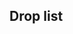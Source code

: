 ==Drop list==
{{Section}}
{{Map/Drops
|no_legend = true
|filter_button = true
|nodes = J, L, U
|boss = L, U
|Akatsuki: U/Casual{Casual: 2.2% (29/1307) / Easy: 1.9% (290/14955) / Medium: 1.6% (191/12029) / Hard: 1% (456/47383)}
|Akebono: U/Hard{Hard: 0% (15/47383)}
|Amatsukaze: J/Casual{Casual: S 1.3% (47/3558) / Easy: S 1.4% (368/25709) / Medium: S 1.4% (219/15175) / Hard: S 1.4% (1347/99126)} S, L/Casual{Casual: S 1.4% (40/2826) / Easy: S 1.4% (246/18029) / Medium: S 1.1% (71/6328) / Hard: S 1.5% (388/26295)} S
|Aoba: D/Easy{Easy: S 0.5% (11/2038) / Medium: S 0.5% (6/1137) / Hard: S 0.3% (26/8894)} S, F/Easy{Easy: S 0.4% (81/18794) / Medium: S 0.8% (65/8582) / Hard: S 0.3% (141/45164)} S, G/Casual{Casual: S 14.3% (1/7) / Easy: S 7.1% (2/28)} S, J/Casual{Casual: S 1% (34/3558) / Easy: S 1.4% (372/25709) / Medium: S 1.5% (233/15175) / Hard: S 1.4% (1365/99126)} S, L/Casual{Casual: S 1.5% (42/2826) / Easy: S 1.3% (237/18029) / Medium: S 1.1% (71/6328) / Hard: S 1.4% (377/26295)} S, U/Casual{Casual: 1.5% (20/1307) / Easy: 2.1% (319/14955) / Medium: 2.1% (257/12029) / Hard: 2% (968/47383)}
|Arare: U/Casual{Casual: 0.1% (1/1307) / Hard: 0.1% (24/47383)}
|Arashio: U/Hard{Hard: 0% (14/47383)}
|Asashimo: J/Medium{Medium: S 0.1% (20/15175) / Hard: S 0.6% (567/99126)} S, L/Casual{Casual: S 0.2% (5/2826) / Easy: S 0.2% (36/18029) / Medium: S 0.2% (15/6328) / Hard: S 0.4% (96/26295)} S, U/Casual{Casual: 3.4% (45/1307) / Easy: 3.2% (480/14955) / Medium: 3.8% (462/12029) / Hard: 3.1% (1447/47383)}
|Asashio: U/Casual{Casual: 1.8% (23/1307) / Easy: 0.8% (127/14955) / Medium: 0.3% (42/12029) / Hard: 1% (455/47383)}
|Ashigara: U/Casual{Casual: 2.4% (31/1307) / Easy: 2% (302/14955) / Medium: 1.8% (215/12029) / Hard: 2% (946/47383)}
|Atago: U/Casual{Casual: 1.7% (22/1307) / Easy: 2% (297/14955) / Medium: 1.9% (230/12029) / Hard: 1.9% (894/47383)}
|Ayanami: U/Casual{Casual: 2.8% (36/1307) / Easy: 1.9% (290/14955) / Medium: 2.2% (267/12029) / Hard: 1.4% (683/47383)}
|Chikuma: U/Casual{Casual: 1.9% (25/1307) / Easy: 2% (306/14955) / Medium: 2% (245/12029) / Hard: 2% (952/47383)}
|Choukai: U/Casual{Casual: 1.6% (21/1307) / Easy: 1.9% (291/14955) / Medium: 2.1% (255/12029) / Hard: 1.9% (907/47383)}
|Fubuki: U/Casual{Casual: 2.5% (33/1307) / Easy: 2.1% (319/14955) / Medium: 2% (242/12029) / Hard: 2% (929/47383)}
|Fujinami: U/Casual{Casual: S 1.6% (16/1030) / Easy: 2% (296/14955) / Medium: 2.3% (271/12029) / Hard: 2% (931/47383)}
|Fumizuki: D/Casual{Casual: S 1.8% (6/340) / Easy: 3% (69/2336) / Medium: 2.9% (41/1394) / Hard: 2.4% (261/10790)}, F/Casual{Casual: 3% (83/2776) / Easy: 2.8% (618/22060) / Medium: 2.5% (300/12174) / Hard: 2.2% (1538/68524)}, G/Easy{Easy: S 7.1% (2/28) / Hard: S 9.1% (1/11)} S, H/Casual{Casual: 2.2% (39/1752) / Easy: 2.3% (559/23826) / Medium: 2.6% (599/22787) / Hard: 2.6% (3573/137006)}, J/Casual{Casual: 3.3% (126/3844) / Easy: 2.7% (777/28897) / Medium: 2.6% (502/19105) / Hard: 2.6% (3210/122050)}, L/Casual{Casual: 2.9% (92/3202) / Easy: 2.5% (527/20901) / Medium: 2.4% (242/10061) / Hard: 2.6% (1388/53420)}, S/Casual{Casual: 2% (22/1115) / Easy: 2.1% (123/5782) / Medium: 2.2% (102/4711) / Hard: 2.3% (495/21857)}, T/Casual{Casual: 1.4% (25/1817) / Easy: 1.9% (407/21099) / Medium: 1.8% (319/17606) / Hard: 1.9% (1672/87836)}, U/Casual{Casual: 0.2% (2/1307) / Easy: 0.3% (38/14955) / Medium: 0% (1/12029) / Hard: 0% (18/47383)}
|Furutaka: D/Medium{Medium: S 0.3% (3/1137) / Hard: S 0.3% (23/8894)} S, F/Medium{Medium: S 0.3% (26/8582) / Hard: S 0.3% (123/45164)} S, J/Casual{Casual: S 1.2% (42/3558) / Easy: S 1.4% (368/25709) / Medium: S 1.2% (178/15175) / Hard: S 1.4% (1435/99126)} S, L/Casual{Casual: S 1.8% (52/2826) / Easy: S 1.4% (257/18029) / Medium: S 1.3% (83/6328) / Hard: S 1.4% (375/26295)} S, U/Casual{Casual: 1.6% (21/1307) / Easy: 2.2% (335/14955) / Medium: 1.9% (225/12029) / Hard: 1.9% (896/47383)}
|Fusou: U/Casual{Casual: 2.4% (31/1307) / Easy: 2.1% (310/14955) / Medium: 2% (240/12029) / Hard: 1.9% (891/47383)}
|Haguro: U/Casual{Casual: 1.6% (21/1307) / Easy: 2% (293/14955) / Medium: 1.9% (224/12029) / Hard: 1.9% (894/47383)}
|Hamakaze: U/Casual{Casual: 2.8% (37/1307) / Easy: 2.6% (391/14955) / Medium: 2.6% (318/12029) / Hard: 1.8% (830/47383)}
|Hamanami: J/Casual{Casual: S 0.4% (13/3558) / Easy: S 0.9% (224/25709) / Medium: S 1.4% (211/15175) / Hard: S 1.8% (1759/99126)} S, L/Casual{Casual: S 0.5% (15/2826) / Easy: S 1.3% (237/18029) / Medium: S 2% (125/6328) / Hard: S 1.7% (448/26295)} S, U/Casual{Casual: S 2.1% (22/1030) / Easy: S 2.6% (307/11802) / Medium: S 2.5% (248/9729) / Hard: 2.3% (1071/47383)}
|Haruna: U/Casual{Casual: S 2.1% (22/1030) / Easy: S 2.1% (242/11802) / Medium: S 2.1% (203/9729) / Hard: S 2% (506/24764)} S
|Hatsuharu: D/Casual{Casual: S 1.2% (4/340) / Easy: S 1.5% (30/2038) / Medium: S 1.4% (16/1137) / Hard: S 1.4% (121/8894)} S, F/Casual{Casual: S 1.3% (32/2534) / Easy: S 1.3% (252/18794) / Medium: S 1.4% (124/8582) / Hard: S 1.4% (643/45164)} S, H/Casual{Casual: S 1.4% (17/1209) / Easy: S 1.6% (289/18231) / Medium: S 1.4% (219/15986) / Hard: S 1.4% (1247/91991)} S, J/Casual{Casual: S 1.6% (57/3558) / Easy: 1.3% (386/28897) / Medium: 1.2% (231/19105) / Hard: 1.3% (1609/122050)}, L/Casual{Casual: 1.5% (47/3202) / Easy: 1.4% (298/20901) / Medium: 1.3% (128/10061) / Hard: 1.2% (632/53420)}, S/Casual{Casual: S 1.9% (16/843) / Easy: S 1.4% (47/3433) / Medium: S 1.3% (30/2387) / Hard: S 1.3% (145/10776)} S, T/Casual{Casual: S 1% (9/921) / Easy: S 1.6% (186/11387) / Medium: S 1.5% (128/8560) / Hard: S 1.4% (663/48676)} S, U/Casual{Casual: 1.9% (25/1307) / Easy: 1.5% (224/14955) / Medium: 1% (116/12029) / Hard: 0.9% (444/47383)}
|Hatsushimo: D/Casual{Casual: S 1.5% (5/340) / Easy: S 1.7% (34/2038) / Medium: S 1.1% (13/1137) / Hard: S 1.4% (125/8894)} S, F/Casual{Casual: S 1.5% (37/2534) / Easy: S 1.4% (264/18794) / Medium: S 1.4% (119/8582) / Hard: S 1.4% (618/45164)} S, G/Easy{Easy: S 3.6% (1/28)} S, H/Casual{Casual: S 1.1% (13/1209) / Easy: S 1.5% (280/18231) / Medium: S 1.3% (214/15986) / Hard: S 1.4% (1331/91991)} S, J/Casual{Casual: 1.1% (44/3844) / Easy: 1.4% (417/28897) / Medium: 1.3% (252/19105) / Hard: 1.3% (1644/122050)}, L/Casual{Casual: 1.1% (35/3202) / Easy: 1.3% (267/20901) / Medium: 1.2% (125/10061) / Hard: 1.2% (654/53420)}, S/Casual{Casual: S 1.4% (12/843) / Easy: S 1.4% (48/3433) / Medium: S 1.4% (34/2387) / Hard: S 1.1% (122/10776)} S, T/Casual{Casual: S 1.2% (11/921) / Easy: S 1.3% (146/11387) / Medium: S 1.4% (118/8560) / Hard: S 1.4% (680/48676)} S, U/Easy{Easy: 0.3% (47/14955) / Medium: S 0.8% (74/9729) / Hard: 0.8% (376/47383)}
|Hatsuyuki: U/Casual{Casual: 0.4% (5/1307) / Easy: 0.4% (57/14955) / Medium: 0.4% (45/12029) / Hard: 0.9% (420/47383)}
|Hayanami: U/Casual{Casual: S 3.2% (33/1030) / Easy: S 3.8% (451/11802) / Medium: S 3.5% (339/9729) / Hard: S 3.3% (813/24764)} S
|Hibiki: U/Easy{Easy: 0% (1/14955) / Hard: 0% (14/47383)}
|Hiei: U/Casual{Casual: S 2.9% (30/1030) / Easy: S 2.1% (250/11802) / Medium: S 2% (198/9729) / Hard: S 2% (489/24764)} S
|Hiyou: U/Casual{Casual: 0.6% (8/1307) / Easy: 0.4% (54/14955) / Medium: 0.4% (43/12029) / Hard: 1% (479/47383)}
|Hyuuga: U/Casual{Casual: S 2.2% (23/1030) / Easy: S 1.9% (229/11802) / Medium: S 2% (196/9729) / Hard: S 2.1% (510/24764)} S
|Ikazuchi: U/Hard{Hard: 0% (12/47383)}
|Inazuma: U/Hard{Hard: 0.1% (24/47383)}
|Ise: U/Casual{Casual: S 2.5% (26/1030) / Easy: S 1.9% (219/11802) / Medium: S 1.9% (185/9729) / Hard: S 1.9% (472/24764)} S
|Ishigaki: J/Casual{Casual: S 0.2% (8/3558) / Easy: S 0.5% (130/25709) / Medium: S 0.6% (95/15175) / Hard: S 1% (979/99126)} S, L/Casual{Casual: S 0.5% (13/2826) / Easy: S 0.8% (144/18029) / Medium: S 0.9% (54/6328) / Hard: S 1.1% (281/26295)} S, U/Casual{Casual: S 1.5% (15/1030) / Easy: S 1.3% (150/11802) / Medium: S 1.4% (138/9729) / Hard: 1.1% (531/47383)}
|Isokaze: U/Casual{Casual: S 2.2% (23/1030) / Easy: S 1.8% (215/11802) / Medium: S 1.9% (183/9729) / Hard: S 2.1% (514/24764)} S
|Isonami: U/Casual{Casual: 0.2% (3/1307) / Easy: 0.4% (62/14955) / Medium: 0.4% (46/12029) / Hard: 0.9% (445/47383)}
|Isuzu: D/Casual{Casual: S 0.3% (1/340) / Easy: S 0.5% (11/2038) / Medium: S 1.2% (14/1137) / Hard: S 1.2% (107/8894)} S, F/Casual{Casual: S 1.1% (27/2534) / Easy: S 0.3% (64/18794) / Medium: S 1.2% (104/8582) / Hard: S 1.4% (628/45164)} S, H/Casual{Casual: S 1.7% (20/1209) / Easy: S 1.6% (291/18231) / Medium: S 1.3% (211/15986) / Hard: S 1.4% (1273/91991)} S, J/Casual{Casual: S 1.4% (50/3558) / Easy: S 1.4% (349/25709) / Medium: S 1.3% (200/15175) / Hard: 1.2% (1525/122050)}, L/Casual{Casual: S 1.4% (40/2826) / Easy: S 1.4% (244/18029) / Medium: 1.2% (125/10061) / Hard: 1.4% (722/53420)}, S/Casual{Casual: S 1.9% (16/843) / Easy: S 1.6% (55/3433) / Medium: S 1.3% (32/2387) / Hard: S 1.4% (149/10776)} S, T/Medium{Medium: S 0.6% (50/8560) / Hard: S 1.4% (669/48676)} S, U/Casual{Casual: 0.8% (10/1307) / Easy: 0.4% (66/14955) / Medium: 0.3% (42/12029) / Hard: 0.9% (442/47383)}
|Jintsuu: D/Casual{Casual: S 1.8% (6/340) / Easy: S 1.3% (27/2038) / Medium: S 1.5% (17/1137) / Hard: S 1.6% (139/8894)} S, F/Casual{Casual: S 1.2% (31/2534) / Easy: S 1.6% (297/18794) / Medium: S 1.3% (111/8582) / Hard: S 1.2% (551/45164)} S, H/Casual{Casual: S 1.2% (15/1209) / Easy: S 1.5% (280/18231) / Medium: S 1.3% (202/15986) / Hard: S 1.4% (1247/91991)} S, J/Casual{Casual: S 1% (36/3558) / Easy: S 1.4% (370/25709) / Medium: 1.2% (233/19105) / Hard: 1.3% (1629/122050)}, L/Casual{Casual: 1.8% (59/3202) / Easy: 1.3% (276/20901) / Medium: 1.5% (146/10061) / Hard: 1.2% (667/53420)}, S/Casual{Casual: S 1.1% (9/843) / Easy: S 1.5% (51/3433) / Medium: S 1.5% (35/2387) / Hard: S 1.5% (166/10776)} S, T/Casual{Casual: S 0.5% (5/921) / Easy: S 1.6% (180/11387) / Medium: S 1.4% (123/8560) / Hard: S 1.5% (732/48676)} S, U/Easy{Easy: 0.5% (70/14955) / Medium: 0.4% (47/12029) / Hard: 1% (451/47383)}
|Junyou: U/Casual{Casual: 0.5% (6/1307) / Easy: 0.4% (58/14955) / Medium: 0.3% (42/12029) / Hard: 1% (453/47383)}
|Kagerou: U/Casual{Casual: 0.5% (7/1307) / Easy: 0.4% (63/14955) / Medium: 0.3% (42/12029) / Hard: 0.9% (435/47383)}
|Kako: D/Easy{Easy: S 0.4% (8/2038) / Medium: S 0.5% (6/1137) / Hard: S 0.2% (18/8894)} S, F/Easy{Easy: S 0.5% (97/18794) / Medium: S 0.9% (80/8582) / Hard: S 0.3% (147/45164)} S, J/Casual{Casual: S 1.3% (47/3558) / Easy: S 1.4% (352/25709) / Medium: S 1.4% (216/15175) / Hard: S 1.4% (1387/99126)} S, L/Casual{Casual: S 1.7% (47/2826) / Easy: S 1.5% (269/18029) / Medium: S 1.3% (83/6328) / Hard: S 1.5% (390/26295)} S, U/Casual{Casual: 2.2% (29/1307) / Easy: 1.9% (277/14955) / Medium: 1.9% (228/12029) / Hard: 1.9% (918/47383)}
|Kamoi: U/Casual{Casual: 2.7% (35/1307) / Easy: 3.3% (491/14955) / Medium: 3% (361/12029) / Hard: 3.8% (1782/47383)}
|Kashima: J/Easy{Easy: S 0.5% (140/25709) / Medium: S 1% (152/15175) / Hard: S 1.4% (1408/99126)} S, L/Casual{Casual: S 1.1% (30/2826) / Easy: S 1.2% (224/18029) / Medium: S 1.2% (76/6328) / Hard: S 2.1% (560/26295)} S, U/Casual{Casual: 1.1% (14/1307) / Easy: 2.3% (340/14955) / Medium: 2.9% (354/12029) / Hard: 2.5% (1176/47383)}
|Kasumi: U/Hard{Hard: 0% (16/47383)}
|Katsuragi: J/Medium{Medium: S 0.5% (82/15175) / Hard: S 1.5% (1531/99126)} S, L/Casual{Casual: S 0.6% (17/2826) / Easy: S 1.1% (201/18029) / Medium: S 1.3% (80/6328) / Hard: S 2% (523/26295)} S
|Kawakaze: J/Casual{Casual: S 1.7% (62/3558) / Easy: S 1.4% (357/25709) / Medium: S 1.4% (214/15175) / Hard: S 1.4% (1373/99126)} S, L/Casual{Casual: S 1.2% (35/2826) / Easy: S 1.3% (233/18029) / Medium: S 1.2% (79/6328) / Hard: S 1.3% (351/26295)} S, U/Casual{Casual: S 2.5% (26/1030) / Easy: S 2.2% (258/11802) / Medium: S 1.7% (164/9729) / Hard: S 2% (499/24764)} S
|Kikuzuki: D/Casual{Casual: S 2.4% (8/340) / Easy: 2.4% (57/2336) / Medium: 3.3% (46/1394) / Hard: 2.4% (259/10790)}, F/Casual{Casual: 3% (84/2776) / Easy: 2.6% (584/22060) / Medium: 2.5% (299/12174) / Hard: 2.3% (1572/68524)}, G/Easy{Easy: 2.8% (2/71) / Hard: 1.7% (2/116)}, H/Casual{Casual: 2.9% (50/1752) / Easy: 2.5% (603/23826) / Medium: 2.6% (598/22787) / Hard: 2.5% (3434/137006)}, J/Casual{Casual: 2.7% (102/3844) / Easy: 2.7% (775/28897) / Medium: 2.8% (529/19105) / Hard: 2.6% (3218/122050)}, L/Casual{Casual: 2.8% (89/3202) / Easy: 2.7% (574/20901) / Medium: 2.5% (249/10061) / Hard: 2.5% (1362/53420)}, S/Casual{Casual: 2.7% (30/1115) / Easy: 2.6% (150/5782) / Medium: 2.7% (127/4711) / Hard: 2.3% (511/21857)}, T/Casual{Casual: 1.4% (26/1817) / Easy: 1.7% (366/21099) / Medium: 1.7% (298/17606) / Hard: 1.9% (1635/87836)}, U/Easy{Easy: 0% (1/14955) / Hard: 0% (16/47383)}
|Kinugasa: U/Casual{Casual: 2.1% (27/1307) / Easy: 2% (303/14955) / Medium: 2% (243/12029) / Hard: 1.9% (895/47383)}
|Kirishima: U/Casual{Casual: S 1.6% (16/1030) / Easy: S 2% (241/11802) / Medium: S 2% (191/9729) / Hard: S 2% (497/24764)} S
|Kisaragi: D/Casual{Casual: S 2.6% (9/340) / Easy: 2.3% (54/2336) / Medium: 2.9% (40/1394) / Hard: 2.4% (263/10790)}, F/Casual{Casual: 2.4% (66/2776) / Easy: 2.5% (556/22060) / Medium: 2.3% (282/12174) / Hard: 2.3% (1566/68524)}, G/Easy{Easy: 5.6% (4/71) / Medium: S 25% (1/4) / Hard: 1.7% (2/116)}, H/Casual{Casual: 1.7% (29/1752) / Easy: 2.1% (512/23826) / Medium: 2.2% (493/22787) / Hard: 2.3% (3136/137006)}, J/Casual{Casual: 2.7% (103/3844) / Easy: 2.5% (711/28897) / Medium: 2.8% (542/19105) / Hard: 2.7% (3306/122050)}, L/Casual{Casual: 2.1% (67/3202) / Easy: 2.9% (603/20901) / Medium: 2.6% (263/10061) / Hard: 2.5% (1359/53420)}, S/Casual{Casual: 2.2% (25/1115) / Easy: 2% (114/5782) / Medium: 2% (94/4711) / Hard: 2.1% (466/21857)}, T/Casual{Casual: 1.8% (33/1817) / Easy: 1.9% (399/21099) / Medium: 1.9% (335/17606) / Hard: 1.9% (1667/87836)}, U/Casual{Casual: 0.9% (12/1307) / Easy: 0.3% (45/14955) / Medium: 0.2% (29/12029) / Hard: 0% (13/47383)}
|Kiso: D/Casual{Casual: S 0.6% (2/340) / Easy: S 0.5% (11/2038) / Medium: S 1% (11/1137) / Hard: S 1.1% (95/8894)} S, F/Casual{Casual: S 0.4% (11/2534) / Easy: S 0.4% (70/18794) / Medium: S 0.7% (64/8582) / Hard: S 1% (451/45164)} S, G/Easy{Easy: S 3.6% (1/28)} S, H/Casual{Casual: S 1.4% (17/1209) / Easy: S 1.6% (284/18231) / Medium: S 1.3% (207/15986) / Hard: S 1.5% (1349/91991)} S, J/Casual{Casual: S 1.3% (45/3558) / Easy: S 1.3% (324/25709) / Medium: S 1.4% (218/15175) / Hard: 1.2% (1485/122050)}, L/Casual{Casual: S 1.6% (46/2826) / Easy: S 1.4% (253/18029) / Medium: S 1.5% (92/6328) / Hard: 1.1% (567/53420)}, S/Casual{Casual: S 1.4% (12/843) / Easy: S 1.5% (53/3433) / Medium: S 1.2% (29/2387) / Hard: S 1.7% (179/10776)} S, T/Hard{Hard: S 1.5% (723/48676)} S, U/Casual{Casual: 0.4% (5/1307) / Easy: 0.4% (57/14955) / Medium: 0.4% (47/12029) / Hard: 1% (478/47383)}
|Kongou: U/Casual{Casual: S 2.1% (22/1030) / Easy: S 2% (234/11802) / Medium: S 1.9% (188/9729) / Hard: S 2% (484/24764)} S
|Kuma: D/Casual{Casual: S 1.2% (4/340) / Easy: S 0.5% (10/2038) / Medium: S 1% (11/1137) / Hard: S 0.4% (34/8894)} S, F/Casual{Casual: S 1.1% (29/2534) / Easy: S 0.4% (82/18794) / Medium: S 0.7% (62/8582) / Hard: S 0.3% (125/45164)} S, J/Casual{Casual: S 1.5% (52/3558) / Easy: S 1.5% (385/25709) / Medium: S 1.5% (221/15175) / Hard: S 1.4% (1349/99126)} S, L/Casual{Casual: S 1.5% (42/2826) / Easy: S 1.4% (244/18029) / Medium: S 1.4% (91/6328) / Hard: S 1.4% (361/26295)} S
|Kuroshio: U/Hard{Hard: 0% (18/47383)}
|Maya: U/Casual{Casual: 1.5% (19/1307) / Easy: 1.9% (279/14955) / Medium: 1.9% (229/12029) / Hard: 2% (929/47383)}
|Michishio: U/Hard{Hard: 0% (16/47383)}
|Mikazuki: D/Casual{Casual: S 1.5% (5/340) / Easy: 2.5% (58/2336) / Medium: 3.1% (43/1394) / Hard: 2.7% (289/10790)}, F/Casual{Casual: 3.2% (89/2776) / Easy: 2.7% (603/22060) / Medium: 2.6% (313/12174) / Hard: 2.5% (1710/68524)}, G/Hard{Hard: 1.7% (2/116)}, H/Casual{Casual: 3.2% (56/1752) / Easy: 2.5% (604/23826) / Medium: 2.9% (654/22787) / Hard: 2.6% (3579/137006)}, J/Casual{Casual: 2.9% (111/3844) / Easy: 2.9% (841/28897) / Medium: 2.8% (530/19105) / Hard: 2.7% (3248/122050)}, L/Casual{Casual: 2.9% (93/3202) / Easy: 2.7% (564/20901) / Medium: 2.7% (271/10061) / Hard: 2.7% (1421/53420)}, S/Casual{Casual: 3% (34/1115) / Easy: 2.7% (154/5782) / Medium: 2.1% (101/4711) / Hard: 2.3% (512/21857)}, T/Casual{Casual: 2% (37/1817) / Easy: 2% (425/21099) / Medium: 1.7% (301/17606) / Hard: 2.2% (1970/87836)}, U/Hard{Hard: 0% (17/47383)}
|Mikuma: U/Casual{Casual: S 3.5% (36/1030) / Easy: 3.6% (531/14955) / Medium: 3.8% (458/12029) / Hard: 3.9% (1829/47383)}
|Minazuki: U/Casual{Casual: 2.4% (31/1307) / Easy: 2.2% (325/14955) / Medium: 2.4% (286/12029) / Hard: 2.1% (988/47383)}
|Miyuki: U/Casual{Casual: 0.2% (3/1307) / Easy: 0.4% (53/14955) / Medium: 0.3% (39/12029) / Hard: 0.9% (422/47383)}
|Mochizuki: D/Casual{Casual: 2% (7/354) / Easy: 1.9% (45/2336) / Medium: 2.6% (36/1394) / Hard: 2.6% (283/10790)}, F/Casual{Casual: 2.1% (57/2776) / Easy: 2.6% (563/22060) / Medium: 2.5% (306/12174) / Hard: 2.6% (1780/68524)}, G/Easy{Easy: S 3.6% (1/28) / Medium: 4.5% (1/22) / Hard: 0.9% (1/116)}, H/Casual{Casual: 2.6% (46/1752) / Easy: 2.6% (629/23826) / Medium: 2.6% (602/22787) / Hard: 2.5% (3473/137006)}, J/Casual{Casual: 2.9% (110/3844) / Easy: 2.7% (788/28897) / Medium: 2.8% (536/19105) / Hard: 2.6% (3214/122050)}, L/Casual{Casual: 2.9% (94/3202) / Easy: 2.7% (567/20901) / Medium: 3% (301/10061) / Hard: 2.5% (1360/53420)}, S/Casual{Casual: 3.5% (39/1115) / Easy: 2.6% (152/5782) / Medium: 2.3% (110/4711) / Hard: 2.4% (518/21857)}, T/Casual{Casual: 2.4% (44/1817) / Easy: 1.8% (381/21099) / Medium: 2.2% (384/17606) / Hard: 2.3% (2016/87836)}, U/Hard{Hard: 0% (9/47383)}
|Mogami: U/Casual{Casual: 1.8% (24/1307) / Easy: 2% (296/14955) / Medium: 2% (241/12029) / Hard: 1.9% (920/47383)}
|Murakumo: U/Casual{Casual: 0.5% (7/1307) / Easy: 0.4% (57/14955) / Medium: 0.4% (52/12029) / Hard: 0.2% (108/47383)}
|Murasame: D/Casual{Casual: S 0.9% (3/340) / Easy: S 1.2% (25/2038) / Medium: S 1.3% (15/1137) / Hard: S 1.4% (126/8894)} S, F/Casual{Casual: S 1.8% (46/2534) / Easy: S 1.4% (262/18794) / Medium: S 1.4% (121/8582) / Hard: S 1.5% (655/45164)} S, G/Casual{Casual: S 14.3% (1/7) / Easy: 2.8% (2/71) / Hard: S 9.1% (1/11)}, H/Casual{Casual: S 1.5% (18/1209) / Easy: S 1.5% (272/18231) / Medium: S 1.4% (226/15986) / Hard: S 1.4% (1280/91991)} S, J/Casual{Casual: 1.6% (60/3844) / Easy: 1.5% (421/28897) / Medium: 1.4% (267/19105) / Hard: 1.3% (1606/122050)}, L/Casual{Casual: 1.4% (45/3202) / Easy: 1.3% (281/20901) / Medium: 1.5% (151/10061) / Hard: 1.3% (706/53420)}, S/Casual{Casual: S 1.4% (12/843) / Easy: S 1.3% (45/3433) / Medium: S 1.3% (31/2387) / Hard: S 1.3% (141/10776)} S, T/Casual{Casual: S 1.3% (12/921) / Easy: S 1.4% (165/11387) / Medium: S 1.3% (107/8560) / Hard: S 1.4% (663/48676)} S, U/Hard{Hard: 0% (18/47383)}
|Mutsu: U/Casual{Casual: S 0.5% (5/1030) / Easy: S 0.6% (73/11802) / Medium: S 0.5% (48/9729) / Hard: S 0.7% (169/24764)} S
|Mutsuki: D/Casual{Casual: S 2.4% (8/340) / Easy: 2.2% (52/2336) / Medium: 2.4% (33/1394) / Hard: 2.5% (275/10790)}, F/Casual{Casual: S 2.6% (66/2534) / Easy: 2.8% (607/22060) / Medium: 2.5% (305/12174) / Hard: 2.4% (1624/68524)}, G/Easy{Easy: 1.4% (1/71) / Medium: 4.5% (1/22) / Hard: 2.6% (3/116)}, H/Casual{Casual: 2.4% (42/1752) / Easy: 2.5% (597/23826) / Medium: 2.2% (496/22787) / Hard: 2.3% (3083/137006)}, J/Casual{Casual: 2.9% (111/3844) / Easy: 2.7% (791/28897) / Medium: 2.7% (509/19105) / Hard: 2.7% (3290/122050)}, L/Casual{Casual: 2.6% (84/3202) / Easy: 2.8% (579/20901) / Medium: 2.7% (267/10061) / Hard: 2.7% (1433/53420)}, S/Casual{Casual: 1.7% (19/1115) / Easy: 2.2% (125/5782) / Medium: 1.9% (88/4711) / Hard: 2% (440/21857)}, T/Casual{Casual: S 2.2% (20/921) / Easy: 1.5% (327/21099) / Medium: 1.9% (340/17606) / Hard: 1.9% (1666/87836)}, U/Casual{Casual: 2.6% (34/1307) / Easy: 2.2% (333/14955) / Medium: 2.1% (252/12029) / Hard: 0.9% (444/47383)}
|Myoukou: U/Casual{Casual: 1.8% (23/1307) / Easy: 1.9% (286/14955) / Medium: 1.9% (230/12029) / Hard: 1.9% (923/47383)}
|Nachi: U/Casual{Casual: 1.5% (20/1307) / Easy: 1.9% (278/14955) / Medium: 2.3% (272/12029) / Hard: 2.1% (976/47383)}
|Nagara: D/Casual{Casual: S 0.3% (1/340) / Easy: S 0.5% (10/2038) / Medium: S 0.7% (8/1137) / Hard: S 0.4% (37/8894)} S, F/Casual{Casual: S 1% (25/2534) / Easy: S 0.3% (63/18794) / Medium: S 0.5% (47/8582) / Hard: S 0.3% (125/45164)} S, G/Casual{Casual: S 14.3% (1/7)} S, H/Medium{Medium: S 0.7% (113/15986) / Hard: S 1.4% (1291/91991)} S, J/Casual{Casual: S 1.2% (44/3558) / Easy: S 1.3% (345/25709) / Medium: S 1.2% (189/15175) / Hard: S 1.4% (1406/99126)} S, L/Casual{Casual: S 1.5% (42/2826) / Easy: S 1.4% (246/18029) / Medium: S 1.5% (98/6328) / Hard: S 1.4% (362/26295)} S, S/Medium{Medium: S 0.5% (13/2387) / Hard: S 1.3% (143/10776)} S
|Nagato: U/Casual{Casual: S 0.2% (2/1030) / Easy: 0.3% (47/14955) / Medium: 0.4% (44/12029) / Hard: 0.3% (131/47383)}
|Nagatsuki: D/Casual{Casual: S 2.9% (10/340) / Easy: 2.8% (66/2336) / Medium: 2.6% (36/1394) / Hard: 2.7% (288/10790)}, F/Casual{Casual: 2.7% (76/2776) / Easy: 2.7% (594/22060) / Medium: 2.4% (292/12174) / Hard: 2.2% (1531/68524)}, G/Easy{Easy: 2.8% (2/71) / Hard: 0.9% (1/116)}, H/Casual{Casual: 2.6% (45/1752) / Easy: 2.4% (581/23826) / Medium: 2.6% (592/22787) / Hard: 2.5% (3442/137006)}, J/Casual{Casual: 2.8% (107/3844) / Easy: 2.7% (783/28897) / Medium: 2.6% (495/19105) / Hard: 2.7% (3344/122050)}, L/Casual{Casual: 2.5% (79/3202) / Easy: 2.7% (567/20901) / Medium: 2.6% (261/10061) / Hard: 2.6% (1389/53420)}, S/Casual{Casual: 2.6% (29/1115) / Easy: 2.3% (133/5782) / Medium: 2.5% (116/4711) / Hard: 2.4% (524/21857)}, T/Casual{Casual: 2.1% (38/1817) / Easy: 1.8% (382/21099) / Medium: 1.8% (325/17606) / Hard: 2% (1714/87836)}, U/Casual{Casual: 0.6% (8/1307) / Easy: 0% (5/14955) / Hard: 0% (18/47383)}
|Naka: J/Easy{Easy: S 0% (6/25709) / Medium: S 0% (6/15175) / Hard: S 0.1% (93/99126)} S, L/Casual{Casual: S 0.1% (2/2826) / Easy: S 0.1% (12/18029) / Hard: S 0.1% (22/26295)} S
|Natori: D/Casual{Casual: S 1.8% (6/340) / Easy: S 0.5% (10/2038) / Medium: S 1.1% (13/1137) / Hard: S 1.4% (124/8894)} S, F/Casual{Casual: S 0.9% (22/2534) / Easy: S 0.8% (149/18794) / Medium: S 1.3% (114/8582) / Hard: S 1.4% (627/45164)} S, G/Hard{Hard: S 9.1% (1/11)} S, H/Casual{Casual: S 1.5% (18/1209) / Easy: S 1.5% (266/18231) / Medium: S 1.4% (223/15986) / Hard: S 1.4% (1288/91991)} S, J/Casual{Casual: S 1.3% (47/3558) / Easy: S 1.3% (343/25709) / Medium: 1.2% (235/19105) / Hard: 1.4% (1710/122050)}, L/Casual{Casual: S 1.1% (32/2826) / Easy: 1.2% (253/20901) / Medium: 1.4% (136/10061) / Hard: 1.2% (659/53420)}, S/Casual{Casual: S 1.5% (13/843) / Easy: S 1.2% (42/3433) / Medium: S 1.2% (28/2387) / Hard: S 1.4% (152/10776)} S, T/Easy{Easy: S 0.5% (53/11387) / Medium: S 1.2% (106/8560) / Hard: S 1.4% (659/48676)} S, U/Casual{Casual: 0.2% (3/1307) / Easy: 0.4% (60/14955) / Medium: 0.4% (48/12029) / Hard: 1% (466/47383)}
|Nenohi: D/Casual{Casual: S 0.9% (3/340) / Easy: S 1.1% (22/2038) / Medium: S 1.2% (14/1137) / Hard: S 1.6% (139/8894)} S, F/Casual{Casual: S 1.5% (38/2534) / Easy: S 1.3% (252/18794) / Medium: S 1.6% (138/8582) / Hard: S 1.4% (650/45164)} S, H/Casual{Casual: S 1.6% (19/1209) / Easy: S 1.4% (258/18231) / Medium: S 1.4% (224/15986) / Hard: S 1.5% (1347/91991)} S, J/Casual{Casual: S 1.3% (47/3558) / Easy: 1.3% (380/28897) / Medium: 1.4% (268/19105) / Hard: 1.4% (1651/122050)}, L/Casual{Casual: 1.2% (38/3202) / Easy: 1.5% (316/20901) / Medium: 1.4% (137/10061) / Hard: 1.3% (715/53420)}, S/Casual{Casual: S 1.3% (11/843) / Easy: S 1.5% (52/3433) / Medium: S 1% (24/2387) / Hard: S 1.4% (155/10776)} S, T/Casual{Casual: S 0.9% (8/921) / Easy: S 1.5% (173/11387) / Medium: S 1.3% (107/8560) / Hard: S 1.4% (698/48676)} S, U/Hard{Hard: 0% (17/47383)}
|None: B/Casual{Casual: 100% (145/145) / Easy: 100% (1414/1414) / Medium: 100% (1337/1337) / Hard: 100% (15535/15535)}, C/Casual{Casual: 100% (4249/4249) / Easy: 100% (33261/33261) / Medium: 100% (23577/23577) / Hard: 100% (151574/151574)}, D/Casual{Casual: 63% (223/354) / Easy: 63.2% (1477/2336) / Medium: 59.5% (830/1394) / Hard: 61.5% (6632/10790)}, E/Casual{Casual: 100% (1837/1837) / Easy: 100% (23875/23875) / Medium: 100% (22796/22796) / Hard: 100% (147151/147151)}, F/Casual{Casual: 59.7% (1656/2776) / Easy: 61.9% (13666/22060) / Medium: 63.1% (7684/12174) / Hard: 66.8% (45786/68524)}, G/Casual{Casual: 58.3% (7/12) / Easy: 64.8% (46/71) / Medium: 72.7% (16/22) / Hard: 85.3% (99/116)}, H/Casual{Casual: 66% (1156/1752) / Easy: 63.1% (15041/23826) / Medium: 63.8% (14531/22787) / Hard: 63.7% (87314/137006)}, I/Casual{Casual: 100% (728/728) / Easy: 100% (3832/3832) / Medium: 100% (2152/2152) / Hard: 100% (13277/13277)}, J/Casual{Casual: 41.4% (1593/3844) / Easy: 41.1% (11871/28897) / Medium: 41.5% (7932/19105) / Hard: 38.4% (46906/122050)}, L/Casual{Casual: 37.9% (1213/3202) / Easy: 38.6% (8061/20901) / Medium: 44.8% (4506/10061) / Hard: 48.1% (25718/53420)}, N/Casual{Casual: 100% (2941/2941) / Easy: 100% (34307/34307) / Medium: 100% (30796/30796) / Hard: 100% (183446/183446)}, O3/Casual{Casual: 100% (2020/2020) / Easy: 100% (22678/22678) / Medium: 100% (21468/21468) / Hard: 100% (122707/122707)}, P1/Casual{Casual: 100% (667/667) / Easy: 100% (10211/10211) / Medium: 100% (7376/7376) / Hard: 100% (39393/39393)}, P2/Casual{Casual: 100% (198/198) / Easy: 100% (1599/1599) / Medium: 100% (1416/1416) / Hard: 100% (11569/11569)}, P3/Casual{Casual: 100% (1844/1844) / Easy: 100% (20593/20593) / Medium: 100% (19353/19353) / Hard: 100% (104659/104659)}, Q1/Casual{Casual: 100% (593/593) / Easy: 100% (9470/9470) / Medium: 100% (6716/6716) / Hard: 100% (35024/35024)}, Q2/Casual{Casual: 100% (592/592) / Easy: 100% (8333/8333) / Medium: 100% (5821/5821) / Hard: 100% (34430/34430)}, Q3/Casual{Casual: 100% (1777/1777) / Easy: 100% (20207/20207) / Medium: 100% (19061/19061) / Hard: 100% (104282/104282)}, R/Casual{Casual: 100% (1179/1179) / Easy: 100% (21041/21041) / Medium: 100% (18675/18675) / Hard: 100% (105038/105038)}, S/Casual{Casual: 65.1% (726/1115) / Easy: 68.8% (3978/5782) / Medium: 71% (3346/4711) / Hard: 69.7% (15242/21857)}, T/Casual{Casual: 79.1% (1437/1817) / Easy: 76.4% (16118/21099) / Medium: 77% (13548/17606) / Hard: 73.1% (64247/87836)}, U/Easy{Easy: 0% (2/14955) / Medium: 0% (1/12029)}
|Oboro: U/Hard{Hard: 0.1% (24/47383)}
|Okinami: U/Casual{Casual: 1.8% (24/1307) / Easy: 2.1% (319/14955) / Medium: 2% (242/12029) / Hard: 2% (937/47383)}
|Ooshio: U/Hard{Hard: 0% (17/47383)}
|Ooyodo: J/Easy{Easy: S 0.2% (41/25709) / Medium: S 0.4% (66/15175) / Hard: S 0.7% (702/99126)} S, L/Casual{Casual: S 0.2% (7/2826) / Easy: S 0.3% (60/18029) / Medium: S 0.6% (35/6328) / Hard: S 0.5% (144/26295)} S, U/Casual{Casual: S 0.2% (2/1030) / Easy: 0.3% (50/14955) / Medium: 0.6% (68/12029) / Hard: 0.6% (267/47383)}
|Samidare: D/Casual{Casual: S 1.5% (5/340) / Easy: S 1.1% (23/2038) / Medium: S 1.1% (13/1137) / Hard: 1.2% (129/10790)}, F/Casual{Casual: S 1.5% (38/2534) / Easy: S 1.3% (249/18794) / Medium: 1% (127/12174) / Hard: 1% (653/68524)}, G/Casual{Casual: 8.3% (1/12)}, H/Casual{Casual: S 1.5% (18/1209) / Easy: S 1.4% (254/18231) / Medium: S 1.6% (253/15986) / Hard: S 1.5% (1336/91991)} S, J/Casual{Casual: 1.6% (61/3844) / Easy: 1.5% (423/28897) / Medium: 1.4% (269/19105) / Hard: 1.4% (1663/122050)}, L/Casual{Casual: 1.7% (54/3202) / Easy: 1.3% (281/20901) / Medium: 1.4% (137/10061) / Hard: 1.3% (669/53420)}, S/Casual{Casual: S 1.4% (12/843) / Easy: S 1.3% (46/3433) / Medium: S 1.3% (31/2387) / Hard: S 1.1% (114/10776)} S, T/Casual{Casual: S 1.2% (11/921) / Easy: S 1.5% (168/11387) / Medium: S 1.4% (117/8560) / Hard: S 1.4% (671/48676)} S, U/Hard{Hard: 0.1% (24/47383)}
|Satsuki: D/Casual{Casual: S 3.5% (12/340) / Easy: 2.7% (63/2336) / Medium: 2.4% (34/1394) / Hard: 2.5% (274/10790)}, F/Casual{Casual: S 2.2% (57/2534) / Easy: 2.6% (573/22060) / Medium: 2.5% (304/12174) / Hard: 2.3% (1569/68524)}, G/Easy{Easy: 2.8% (2/71) / Medium: 4.5% (1/22)}, H/Casual{Casual: 2.7% (47/1752) / Easy: 2.5% (598/23826) / Medium: 2.4% (542/22787) / Hard: 2.4% (3285/137006)}, J/Casual{Casual: 2.6% (100/3844) / Easy: 2.7% (786/28897) / Medium: 2.5% (487/19105) / Hard: 2.7% (3263/122050)}, L/Casual{Casual: 2.8% (90/3202) / Easy: 2.7% (569/20901) / Medium: 2.8% (279/10061) / Hard: 2.5% (1335/53420)}, S/Casual{Casual: 2.2% (24/1115) / Easy: 2.1% (122/5782) / Medium: 1.9% (90/4711) / Hard: 2.3% (503/21857)}, T/Casual{Casual: 2.5% (45/1817) / Easy: 2% (419/21099) / Medium: 1.8% (320/17606) / Hard: 1.8% (1588/87836)}, U/Casual{Casual: 0.4% (5/1307) / Easy: 0.2% (34/14955) / Medium: 0.1% (12/12029) / Hard: 0% (21/47383)}
|Sazanami: U/Hard{Hard: 0% (18/47383)}
|Sendai: D/Casual{Casual: S 0.9% (3/340) / Easy: S 0.3% (6/2038) / Medium: S 0.5% (6/1137) / Hard: S 0.3% (26/8894)} S, F/Casual{Casual: S 0.6% (14/2534) / Easy: S 0.4% (67/18794) / Medium: S 0.7% (56/8582) / Hard: S 0.3% (151/45164)} S, H/Hard{Hard: S 0.7% (615/91991)} S, J/Casual{Casual: S 1.4% (50/3558) / Easy: S 1.3% (330/25709) / Medium: S 1.3% (194/15175) / Hard: S 1.4% (1419/99126)} S, L/Casual{Casual: S 1.5% (41/2826) / Easy: S 1.3% (231/18029) / Medium: S 1.4% (86/6328) / Hard: S 1.4% (377/26295)} S, S/Hard{Hard: S 0.8% (83/10776)} S
|Shigure: D/Casual{Casual: S 1.8% (6/340) / Easy: S 1.6% (32/2038) / Medium: S 1.4% (16/1137) / Hard: S 1.6% (145/8894)} S, F/Casual{Casual: S 1.4% (35/2534) / Easy: S 1.3% (235/18794) / Medium: S 1.6% (135/8582) / Hard: S 1.5% (693/45164)} S, H/Casual{Casual: S 1.4% (17/1209) / Easy: S 1.3% (239/18231) / Medium: S 1.2% (199/15986) / Hard: S 1.4% (1328/91991)} S, J/Casual{Casual: 1.5% (59/3844) / Easy: 1.3% (367/28897) / Medium: 1.4% (273/19105) / Hard: 1.3% (1620/122050)}, L/Casual{Casual: 1.6% (51/3202) / Easy: 1.3% (274/20901) / Medium: 1.5% (148/10061) / Hard: 1.4% (752/53420)}, S/Casual{Casual: S 1.3% (11/843) / Easy: S 1.2% (40/3433) / Medium: S 1.2% (29/2387) / Hard: S 1.4% (153/10776)} S, T/Casual{Casual: S 1.1% (10/921) / Easy: S 1.4% (158/11387) / Medium: S 1.6% (133/8560) / Hard: S 1.4% (703/48676)} S, U/Hard{Hard: 0% (19/47383)}
|Shikinami: U/Casual{Casual: 0.5% (6/1307) / Easy: 0.5% (77/14955) / Medium: 0.3% (33/12029) / Hard: 0% (18/47383)}
|Shiranui: U/Hard{Hard: 0% (13/47383)}
|Shiratsuyu: D/Casual{Casual: S 0.6% (2/340) / Easy: S 1.6% (33/2038) / Medium: S 1.2% (14/1137) / Hard: S 1.4% (123/8894)} S, F/Casual{Casual: S 1.1% (29/2534) / Easy: S 1.3% (245/18794) / Medium: S 1.3% (110/8582) / Hard: S 1.4% (634/45164)} S, H/Casual{Casual: S 2.1% (25/1209) / Easy: S 1.3% (228/18231) / Medium: S 1.6% (248/15986) / Hard: S 1.4% (1292/91991)} S, J/Casual{Casual: 1.8% (70/3844) / Easy: 1.3% (388/28897) / Medium: 1.3% (257/19105) / Hard: 1.4% (1676/122050)}, L/Casual{Casual: 1.2% (38/3202) / Easy: 1.4% (297/20901) / Medium: 1.4% (144/10061) / Hard: 1.3% (669/53420)}, S/Casual{Casual: S 1.4% (12/843) / Easy: S 1.3% (43/3433) / Medium: S 1% (25/2387) / Hard: S 1.8% (192/10776)} S, T/Casual{Casual: S 1.3% (12/921) / Easy: S 1.4% (160/11387) / Medium: S 1.4% (122/8560) / Hard: S 1.5% (723/48676)} S, U/Casual{Casual: 2.7% (35/1307) / Easy: 1.2% (177/14955) / Medium: 0.5% (63/12029) / Hard: 1% (484/47383)}
|Shirayuki: U/Casual{Casual: 0.4% (5/1307) / Easy: 0.4% (64/14955) / Medium: 0.5% (57/12029) / Hard: 0.9% (444/47383)}
|Suzukaze: D/Casual{Casual: S 0.6% (2/340) / Easy: 1.3% (31/2336) / Medium: 1.1% (15/1394) / Hard: 1.2% (134/10790)}, F/Casual{Casual: S 1.3% (34/2534) / Easy: 1.3% (279/22060) / Medium: 1% (126/12174) / Hard: 1% (718/68524)}, G/Easy{Easy: 1.4% (1/71) / Medium: 9.1% (2/22)}, H/Casual{Casual: S 0.7% (9/1209) / Easy: S 1.3% (241/18231) / Medium: S 1.4% (225/15986) / Hard: S 1.4% (1269/91991)} S, J/Casual{Casual: 1.2% (47/3844) / Easy: 1.5% (422/28897) / Medium: 1.5% (278/19105) / Hard: 1.3% (1639/122050)}, L/Casual{Casual: 1.3% (43/3202) / Easy: 1.4% (298/20901) / Medium: 1.3% (130/10061) / Hard: 1.3% (685/53420)}, S/Casual{Casual: S 0.7% (6/843) / Easy: S 1.5% (50/3433) / Medium: S 1.5% (36/2387) / Hard: S 1.4% (148/10776)} S, T/Casual{Casual: S 1% (9/921) / Easy: S 1.5% (174/11387) / Medium: S 1.4% (119/8560) / Hard: S 1.5% (715/48676)} S, U/Casual{Casual: 0.5% (6/1307) / Easy: 0.5% (71/14955) / Medium: 0.5% (56/12029) / Hard: 0.9% (449/47383)}
|Suzutsuki: U/Easy{Easy: S 0.6% (67/11802) / Medium: S 1.1% (104/9729) / Hard: S 3.9% (967/24764)} S
|Takao: U/Casual{Casual: 2.1% (28/1307) / Easy: 2% (295/14955) / Medium: 2.1% (252/12029) / Hard: 1.9% (891/47383)}
|Tama: D/Casual{Casual: S 0.6% (2/340) / Easy: S 0.4% (8/2038) / Medium: S 0.6% (7/1137) / Hard: S 0.2% (22/8894)} S, F/Casual{Casual: S 0.4% (10/2534) / Easy: S 0.4% (77/18794) / Medium: S 0.7% (58/8582) / Hard: S 0.3% (130/45164)} S, G/Easy{Easy: S 3.6% (1/28)} S, H/Casual{Casual: S 0.4% (5/1209) / Easy: S 1.6% (289/18231) / Medium: S 1.4% (225/15986) / Hard: S 1.4% (1296/91991)} S, J/Casual{Casual: S 1.5% (52/3558) / Easy: S 1.4% (361/25709) / Medium: S 1.3% (204/15175) / Hard: S 1.4% (1432/99126)} S, L/Casual{Casual: S 1.4% (40/2826) / Easy: S 1.4% (250/18029) / Medium: S 1.3% (85/6328) / Hard: S 1.4% (362/26295)} S, S/Casual{Casual: S 0.8% (7/843) / Easy: S 1.4% (47/3433) / Medium: S 2% (48/2387) / Hard: S 1.4% (146/10776)} S, U/Casual{Casual: 0.4% (5/1307) / Easy: 0.4% (59/14955) / Medium: 0.3% (32/12029) / Hard: 1% (458/47383)}
|Tokitsukaze: J/Casual{Casual: S 1.5% (52/3558) / Easy: S 1.5% (381/25709) / Medium: S 1.3% (204/15175) / Hard: S 1.4% (1359/99126)} S, L/Casual{Casual: S 1.2% (34/2826) / Easy: S 1.4% (249/18029) / Medium: S 1.2% (79/6328) / Hard: S 1.5% (392/26295)} S
|Tone: U/Casual{Casual: 1.6% (21/1307) / Easy: 2.3% (337/14955) / Medium: 1.8% (221/12029) / Hard: 2% (950/47383)}
|Tsushima: J/Easy{Easy: S 0.6% (154/25709) / Medium: S 1.3% (191/15175) / Hard: S 1.3% (1242/99126)} S, L/Casual{Casual: S 1.5% (43/2826) / Easy: S 1.5% (271/18029) / Medium: S 1.3% (80/6328) / Hard: S 1.4% (357/26295)} S
|Ushio: U/Hard{Hard: 0% (19/47383)}
|Uzuki: J/Casual{Casual: S 1.5% (55/3558) / Easy: S 1.4% (365/25709) / Medium: S 1.4% (211/15175) / Hard: S 1.4% (1391/99126)} S, L/Casual{Casual: S 1.4% (40/2826) / Easy: S 1.4% (257/18029) / Medium: S 1.4% (89/6328) / Hard: S 1.3% (345/26295)} S
|Wakaba: D/Casual{Casual: S 2.1% (7/340) / Easy: S 1.3% (27/2038) / Medium: S 1.2% (14/1137) / Hard: S 1.4% (124/8894)} S, F/Casual{Casual: S 1.6% (41/2534) / Easy: S 1.4% (267/18794) / Medium: S 1.4% (124/8582) / Hard: S 1.3% (583/45164)} S, H/Casual{Casual: S 1.2% (14/1209) / Easy: S 1.3% (241/18231) / Medium: S 1.5% (233/15986) / Hard: S 1.4% (1297/91991)} S, J/Casual{Casual: 1.1% (44/3844) / Easy: 1.4% (396/28897) / Medium: 1.4% (260/19105) / Hard: 1.4% (1655/122050)}, L/Casual{Casual: 1.6% (52/3202) / Easy: 1.5% (307/20901) / Medium: 1.1% (113/10061) / Hard: 1.2% (649/53420)}, S/Casual{Casual: S 1.2% (10/843) / Easy: S 1.5% (51/3433) / Medium: S 1.6% (37/2387) / Hard: S 1.3% (145/10776)} S, T/Casual{Casual: S 1.1% (10/921) / Easy: S 1.5% (171/11387) / Medium: S 1.1% (98/8560) / Hard: S 1.4% (691/48676)} S, U/Hard{Hard: 0% (14/47383)}
|Yahagi: U/Casual{Casual: 4.5% (59/1307) / Easy: 4.1% (616/14955) / Medium: 4.4% (528/12029) / Hard: 4.3% (2057/47383)}
|Yamashiro: U/Casual{Casual: 2.3% (30/1307) / Easy: 2% (295/14955) / Medium: 2% (244/12029) / Hard: 2% (933/47383)}
|Yamato: U/Casual{Casual: S 0.2% (2/1030) / Easy: S 1% (113/11802) / Medium: S 1.9% (181/9729) / Hard: S 2.6% (654/24764)} S
|Yayoi: G/Easy{Easy: S 7.1% (2/28) / Hard: S 9.1% (1/11)} S, J/Casual{Casual: S 1.7% (59/3558) / Easy: S 1.4% (364/25709) / Medium: S 1.4% (217/15175) / Hard: S 1.5% (1453/99126)} S, L/Casual{Casual: S 1.5% (41/2826) / Easy: S 1.3% (233/18029) / Medium: S 1.5% (97/6328) / Hard: S 1.4% (364/26295)} S
|Yukikaze: U/Easy{Easy: S 0% (2/11802) / Medium: S 0% (2/9729) / Hard: S 0.2% (44/24764)} S
|Yura: D/Casual{Casual: S 0.3% (1/340) / Easy: S 0.2% (5/2038) / Medium: S 0.8% (9/1137) / Hard: S 0.4% (38/8894)} S, F/Casual{Casual: S 0.6% (14/2534) / Easy: S 0.4% (70/18794) / Medium: S 0.6% (49/8582) / Hard: S 0.3% (155/45164)} S, H/Easy{Easy: S 0.7% (129/18231) / Medium: S 1.4% (225/15986) / Hard: S 1.4% (1315/91991)} S, J/Casual{Casual: S 1% (37/3558) / Easy: S 1.3% (345/25709) / Medium: S 1.5% (222/15175) / Hard: S 1.3% (1327/99126)} S, L/Casual{Casual: S 1.4% (39/2826) / Easy: S 1.3% (239/18029) / Medium: S 1.6% (102/6328) / Hard: S 1.3% (341/26295)} S, S/Easy{Easy: S 0.5% (16/3433) / Medium: S 1.5% (35/2387) / Hard: S 1.4% (149/10776)} S, U/Casual{Casual: 0.5% (6/1307) / Easy: 0.4% (58/14955) / Medium: 0.5% (57/12029) / Hard: 0.9% (407/47383)}
|Yuudachi: D/Casual{Casual: S 0.9% (3/340) / Easy: S 1% (21/2038) / Medium: S 1.2% (14/1137) / Hard: S 1.2% (111/8894)} S, F/Casual{Casual: S 1.1% (29/2534) / Easy: S 1.5% (274/18794) / Medium: S 1.5% (129/8582) / Hard: S 1.4% (647/45164)} S, G/Casual{Casual: S 14.3% (1/7) / Easy: S 3.6% (1/28) / Hard: 1.7% (2/116)}, H/Casual{Casual: S 1.4% (17/1209) / Easy: S 1.4% (261/18231) / Medium: S 1.5% (233/15986) / Hard: S 1.4% (1286/91991)} S, J/Casual{Casual: 1.6% (60/3844) / Easy: 1.4% (400/28897) / Medium: 1.3% (257/19105) / Hard: 1.3% (1615/122050)}, L/Casual{Casual: 1.7% (54/3202) / Easy: 1.3% (269/20901) / Medium: 1.3% (131/10061) / Hard: 1.3% (693/53420)}, S/Casual{Casual: S 0.9% (8/843) / Easy: S 1.3% (45/3433) / Medium: S 1.7% (40/2387) / Hard: S 1.5% (164/10776)} S, T/Casual{Casual: S 1.6% (15/921) / Easy: S 1.2% (141/11387) / Medium: S 1.3% (108/8560) / Hard: S 1.4% (671/48676)} S, U/Hard{Hard: 0% (11/47383)}
}}
{{SectionEnd}}